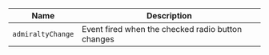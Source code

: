 
| Name | Description |
| --- | --- |
| `admiraltyChange` | Event fired when the checked radio button changes |

